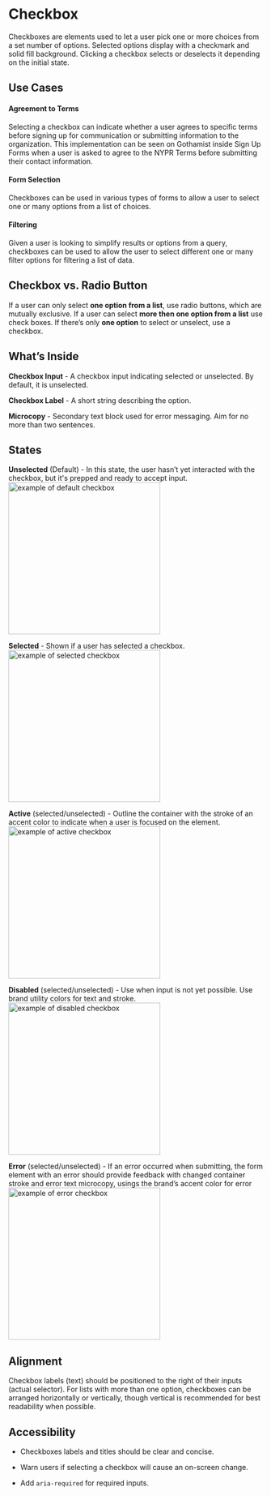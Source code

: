 
<Meta title="Components/Atoms/Checkbox"/>


# Checkbox

Checkboxes are elements used to let a user pick one or more choices from a set number of options. Selected options display with a checkmark and solid fill background. Clicking a checkbox selects or deselects it depending on the initial state.


## Use Cases


#### Agreement to Terms
Selecting a checkbox can indicate whether a user agrees to specific terms before signing up for communication or submitting information to the organization. This implementation can be seen on Gothamist inside Sign Up Forms when a user is asked to agree to the NYPR Terms before submitting their contact information.


#### Form Selection
Checkboxes can be used in various types of forms to allow a user to select one or many options from a list of choices.



#### Filtering
Given a user is looking to simplify results or options from a query, checkboxes can be used to allow the user to select different one or many filter options for filtering a list of data.




## Checkbox vs. Radio Button

If a user can only select **one option from a list**, use radio buttons, which are mutually exclusive. If a user can select **more then one option from a list** use check boxes. If there’s only **one option** to select or unselect, use a checkbox.





## What’s Inside

**Checkbox Input** - A checkbox input indicating selected or unselected. By default, it is unselected.

**Checkbox Label** - A short string describing the option.

**Microcopy** - Secondary text block used for error messaging. Aim for no more than two sentences.




## States



**Unselected** (Default) - In this state, the user hasn’t yet interacted with the checkbox, but it's prepped and ready to accept input.
<img alt="example of default checkbox" src="/images/Molecules-Checkbox-DefaultState.png" width="300" />
<br/>


**Selected** - Shown if a user has selected a checkbox.
<img alt="example of selected checkbox" src="/images/Molecules-Checkbox-SelectedState.png" width="300" />
<br/>



**Active** (selected/unselected) - Outline the container with the stroke of an accent color to indicate when a user is focused on the element.
<img alt="example of active checkbox" src="/images/Molecules-Checkbox-FocusedState.png" width="300" />
<br/>


**Disabled** (selected/unselected) - Use when input is not yet possible. Use brand utility colors for text and stroke.
<img alt="example of disabled checkbox" src="/images/Molecules-Checkbox-DisabledState.png" width="300" />
<br/>


**Error** (selected/unselected) - If an error occurred when submitting, the form element with an error should provide feedback with changed container stroke and error text microcopy, usings the brand’s accent color for error
<img alt="example of error checkbox" src="/images/Molecules-Checkbox-ErrorState.png" width="300" />
<br/>


## Alignment

Checkbox labels (text) should be positioned to the right of their inputs (actual selector). For lists with more than one option, checkboxes can be arranged horizontally or vertically, though vertical is recommended for best readability when possible.




## Accessibility

-   Checkboxes labels and titles should be clear and concise.

-   Warn users if selecting a checkbox will cause an on-screen change.

-   Add `aria-required` for required inputs.
